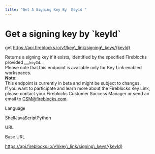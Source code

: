 ```yaml
---
title: "Get A Signing Key By  Keyid "
---
```

  
  # Get a signing key by \`keyId\`

get https://api.fireblocks.io/v1/key\_link/signing\_keys/{keyId}

Returns a signing key if it exists, identified by the specified Fireblocks provided <button aria-label="Copy Code" class="rdmd-code-copy fa"></button><code class="rdmd-code lang- theme-light" data-lang="" name="" tabindex="0">keyId</code>.<br>Please note that this endpoint is available only for Key Link enabled workspaces.<br><strong>Note:</strong><br>This endpoint is currently in beta and might be subject to changes.<br>If you want to participate and learn more about the Fireblocks Key Link, please contact your Fireblocks Customer Success Manager or send an email to <a target="_self" href="mailto:CSM@fireblocks.com">CSM@fireblocks.com</a>.

Language

ShellJavaScriptPython

URL

Base URL

https://api.fireblocks.io/v1/key\_link/signing\_keys/{keyId}